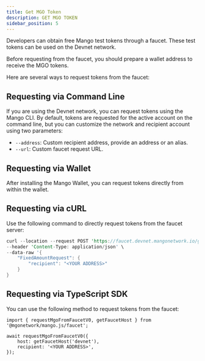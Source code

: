 ```yaml
---
title: Get MGO Token
description: GET MGO TOKEN
sidebar_position: 5
---
```


Developers can obtain free Mango test tokens through a faucet. These test tokens can be used on the Devnet network.

Before requesting from the faucet, you should prepare a wallet address to receive the MGO tokens.

Here are several ways to request tokens from the faucet:

## Requesting via Command Line

If you are using the Devnet network, you can request tokens using the Mango CLI. By default, tokens are requested for the active account on the command line, but you can customize the network and recipient account using two parameters:

- `--address`: Custom recipient address, provide an address or an alias.
- `--url`: Custom faucet request URL.

## Requesting via Wallet

After installing the Mango Wallet, you can request tokens directly from within the wallet.

## Requesting via cURL

Use the following command to directly request tokens from the faucet server:

```rust
curl --location --request POST 'https://faucet.devnet.mangonetwork.io/gas' \
--header 'Content-Type: application/json' \
--data-raw '{
    "FixedAmountRequest": {
        "recipient": "<YOUR ADDRESS>"
    }
}
```

## Requesting via TypeScript SDK

You can use the following method to request tokens from the faucet:

```tsx
import { requestMgoFromFaucetV0, getFaucetHost } from '@mgonetwork/mango.js/faucet';

await requestMgoFromFaucetV0({
	host: getFaucetHost('devnet'),
	recipient: '<YOUR ADDRESS>',
});
```